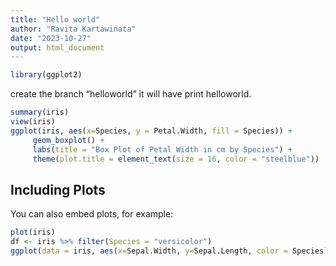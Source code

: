 ```yaml
---
title: "Hello world"
author: "Ravita Kartawinata"
date: "2023-10-27"
output: html_document
---
```


```r
library(ggplot2)
```
create the branch "helloworld" it will have print helloworld.

```r
summary(iris)
view(iris)
ggplot(iris, aes(x=Species, y = Petal.Width, fill = Species)) +
     geom_boxplot() + 
     labs(title = "Box Plot of Petal Width in cm by Species") +
     theme(plot.title = element_text(size = 16, color = "steelblue"))


```

## Including Plots

You can also embed plots, for example:

```r
plot(iris)
df <- iris %>% filter(Species = "versicolor")
ggplot(data = iris, aes(x=Sepal.Width, y=Sepal.Length, color = Species)) + geom_point(aes(shape = Species), size = 2)


```
